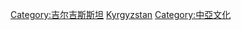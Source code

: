 {{Commons cat|Culture of Kyrgyzstan}}

[[Category:吉尔吉斯斯坦|Category:吉尔吉斯斯坦]]
[[Category:亚洲各国文化|Kyrgyzstan]]
[[Category:中亞文化|Category:中亞文化]]